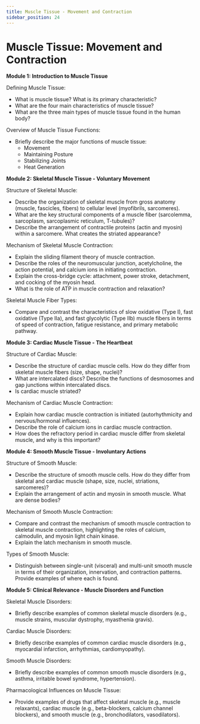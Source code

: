 ```yaml
---
title: Muscle Tissue - Movement and Contraction
sidebar_position: 24
---
```


# Muscle Tissue: Movement and Contraction

**Module 1: Introduction to Muscle Tissue**

Defining Muscle Tissue:
* What is muscle tissue? What is its primary characteristic?
* What are the four main characteristics of muscle tissue?
* What are the three main types of muscle tissue found in the human body?

Overview of Muscle Tissue Functions:
* Briefly describe the major functions of muscle tissue:
    * Movement
    * Maintaining Posture
    * Stabilizing Joints
    * Heat Generation

**Module 2: Skeletal Muscle Tissue - Voluntary Movement**

Structure of Skeletal Muscle:
* Describe the organization of skeletal muscle from gross anatomy (muscle, fascicles, fibers) to cellular level (myofibrils, sarcomeres).
* What are the key structural components of a muscle fiber (sarcolemma, sarcoplasm, sarcoplasmic reticulum, T-tubules)?
* Describe the arrangement of contractile proteins (actin and myosin) within a sarcomere. What creates the striated appearance?

Mechanism of Skeletal Muscle Contraction:
* Explain the sliding filament theory of muscle contraction.
* Describe the roles of the neuromuscular junction, acetylcholine, the action potential, and calcium ions in initiating contraction.
* Explain the cross-bridge cycle: attachment, power stroke, detachment, and cocking of the myosin head.
* What is the role of ATP in muscle contraction and relaxation?

Skeletal Muscle Fiber Types:
* Compare and contrast the characteristics of slow oxidative (Type I), fast oxidative (Type IIa), and fast glycolytic (Type IIb) muscle fibers in terms of speed of contraction, fatigue resistance, and primary metabolic pathway.

**Module 3: Cardiac Muscle Tissue - The Heartbeat**

Structure of Cardiac Muscle:
* Describe the structure of cardiac muscle cells. How do they differ from skeletal muscle fibers (size, shape, nuclei)?
* What are intercalated discs? Describe the functions of desmosomes and gap junctions within intercalated discs.
* Is cardiac muscle striated?

Mechanism of Cardiac Muscle Contraction:
* Explain how cardiac muscle contraction is initiated (autorhythmicity and nervous/hormonal influences).
* Describe the role of calcium ions in cardiac muscle contraction.
* How does the refractory period in cardiac muscle differ from skeletal muscle, and why is this important?

**Module 4: Smooth Muscle Tissue - Involuntary Actions**

Structure of Smooth Muscle:
* Describe the structure of smooth muscle cells. How do they differ from skeletal and cardiac muscle (shape, size, nuclei, striations, sarcomeres)?
* Explain the arrangement of actin and myosin in smooth muscle. What are dense bodies?

Mechanism of Smooth Muscle Contraction:
* Compare and contrast the mechanism of smooth muscle contraction to skeletal muscle contraction, highlighting the roles of calcium, calmodulin, and myosin light chain kinase.
* Explain the latch mechanism in smooth muscle.

Types of Smooth Muscle:
* Distinguish between single-unit (visceral) and multi-unit smooth muscle in terms of their organization, innervation, and contraction patterns. Provide examples of where each is found.

**Module 5: Clinical Relevance - Muscle Disorders and Function**

Skeletal Muscle Disorders:
* Briefly describe examples of common skeletal muscle disorders (e.g., muscle strains, muscular dystrophy, myasthenia gravis).

Cardiac Muscle Disorders:
* Briefly describe examples of common cardiac muscle disorders (e.g., myocardial infarction, arrhythmias, cardiomyopathy).

Smooth Muscle Disorders:
* Briefly describe examples of common smooth muscle disorders (e.g., asthma, irritable bowel syndrome, hypertension).

Pharmacological Influences on Muscle Tissue:
* Provide examples of drugs that affect skeletal muscle (e.g., muscle relaxants), cardiac muscle (e.g., beta-blockers, calcium channel blockers), and smooth muscle (e.g., bronchodilators, vasodilators).